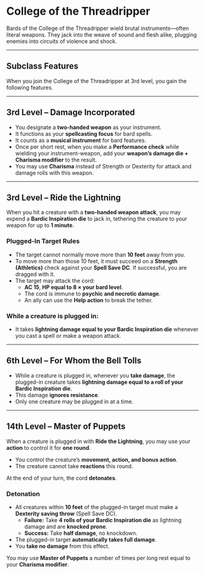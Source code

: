 # College of the Threadripper

Bards of the College of the Threadripper wield brutal instruments—often literal weapons. They jack into the weave of sound and flesh alike, plugging enemies into circuits of violence and shock.

---

## Subclass Features

When you join the College of the Threadripper at 3rd level, you gain the following features.

---

## 3rd Level – Damage Incorporated

- You designate a **two-handed weapon** as your instrument.
- It functions as your **spellcasting focus** for bard spells.
- It counts as a **musical instrument** for bard features.
- Once per short rest, when you make a **Performance check** while wielding your instrument-weapon, add your **weapon’s damage die + Charisma modifier** to the result.
- You may use **Charisma** instead of Strength or Dexterity for attack and damage rolls with this weapon.

---

## 3rd Level – Ride the Lightning

When you hit a creature with a **two-handed weapon attack**, you may expend a **Bardic Inspiration die** to jack in, tethering the creature to your weapon for up to **1 minute**.

### Plugged-In Target Rules

- The target cannot normally move more than **10 feet** away from you.
- To move more than those 10 feet, it must succeed on a **Strength (Athletics)** check against your **Spell Save DC**. If successful, you are dragged with it.
- The target may attack the cord:
  - **AC 15**, **HP equal to 8 × your bard level**.
  - The cord is immune to **psychic and necrotic damage**.
  - An ally can use the **Help action** to break the tether.

### While a creature is plugged in:

- It takes **lightning damage equal to your Bardic Inspiration die** whenever you cast a spell or make a weapon attack.

---

## 6th Level – For Whom the Bell Tolls

- While a creature is plugged in, whenever you **take damage**, the plugged-in creature takes **lightning damage equal to a roll of your Bardic Inspiration die**.
- This damage **ignores resistance**.
- Only one creature may be plugged in at a time.

---

## 14th Level – Master of Puppets

When a creature is plugged in with **Ride the Lightning**, you may use your **action** to control it for **one round**.

- You control the creature’s **movement, action, and bonus action**.
- The creature cannot take **reactions** this round.

At the end of your turn, the cord **detonates**.

### Detonation

- All creatures within **10 feet** of the plugged-in target must make a **Dexterity saving throw** (Spell Save DC).
  - **Failure:** Take **4 rolls of your Bardic Inspiration die** as lightning damage and are **knocked prone**.
  - **Success:** Take **half damage**, no knockdown.
- The plugged-in target **automatically takes full damage**.
- You **take no damage** from this effect.

You may use **Master of Puppets** a number of times per long rest equal to your **Charisma modifier**.
